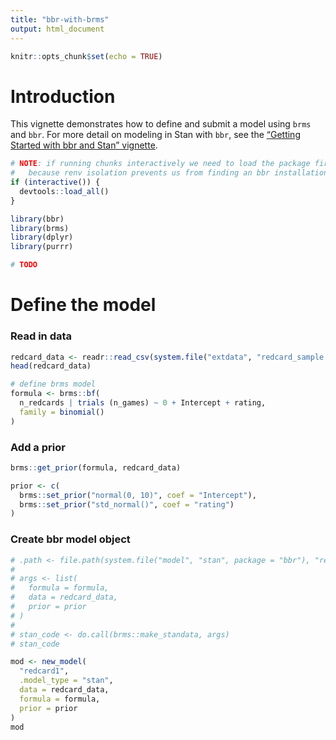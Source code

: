 ```yaml
---
title: "bbr-with-brms"
output: html_document
---
```


```r
knitr::opts_chunk$set(echo = TRUE)
```

# Introduction

This vignette demonstrates how to define and submit a model using `brms` and `bbr`. For more detail on modeling in Stan with `bbr`, see the ["Getting Started with bbr and Stan" vignette](https://metrumresearchgroup.github.io/bbr/articles/getting-started-stan.html).


```r
# NOTE: if running chunks interactively we need to load the package first
#   because renv isolation prevents us from finding an bbr installation
if (interactive()) {
  devtools::load_all()
}
```
```r
library(bbr)
library(brms)
library(dplyr)
library(purrr)
```

```r
# TODO
```

# Define the model

### Read in data
```r
redcard_data <- readr::read_csv(system.file("extdata", "redcard_sample.csv", package = "bbr"))
head(redcard_data)
```


```r

# define brms model
formula <- brms::bf(
  n_redcards | trials (n_games) ~ 0 + Intercept + rating,
  family = binomial()
)
```


### Add a prior

```r
brms::get_prior(formula, redcard_data)
```

```r
prior <- c(
  brms::set_prior("normal(0, 10)", coef = "Intercept"),
  brms::set_prior("std_normal()", coef = "rating")
)
```

### Create bbr model object

```r
# .path <- file.path(system.file("model", "stan", package = "bbr"), "redcard1")
# 
# args <- list(
#   formula = formula,
#   data = redcard_data,
#   prior = prior
# )
# 
# stan_code <- do.call(brms::make_standata, args)
# stan_code
```


```r
mod <- new_model(
  "redcard1",
  .model_type = "stan",
  data = redcard_data,
  formula = formula,
  prior = prior
)
mod
```

